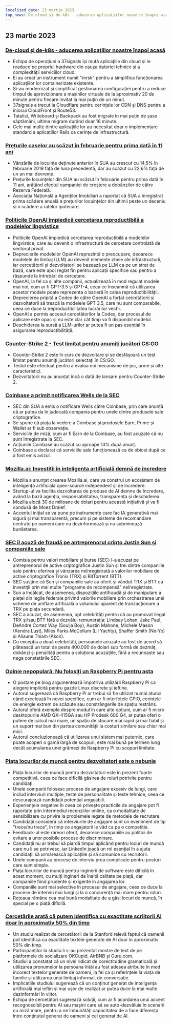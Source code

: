 ```yaml
---
localized_date: 23 martie 2023
top_news: De-cloud și de-k8s - aducerea aplicațiilor noastre înapoi acasă
---
```










<CallToAction />

<Steps>

## 23 martie 2023

### [De-cloud și de-k8s - aducerea aplicațiilor noastre înapoi acasă](https://dev.37signals.com/bringing-our-apps-back-home/?ref=hackernewsgpt.com)

- Echipa de operațiuni a 37signals își mută aplicațiile din cloud și le readuce pe propriul hardware din cauza datoriei tehnice și a complexității serviciilor cloud.
- Ei au creat un instrument numit "mrsk" pentru a simplifica funcționarea aplicațiilor lor containerizate existente.
- Și-au modernizat și simplificat gestionarea configurației pentru a reduce timpul de aprovizionare a mașinilor virtuale de la aproximativ 20 de minute pentru fiecare invitat la mai puțin de un minut.
- 37signals a trecut la Cloudflare pentru cerințele lor CDN și DNS pentru a înlocui CloudFront și Route53.
- Tatalist, Writeboard și Backpack au fost migrate în mai puțin de șase săptămâni, ultima migrare durând doar 16 minute.
- Cele mai multe dintre aplicațiile lor au necesitat doar o implementare standard a aplicațiilor Rails ca cerințe de infrastructură.

### [Prețurile caselor au scăzut în februarie pentru prima dată în 11 ani](https://www.wsj.com/articles/home-prices-fell-in-february-for-first-time-in-11-years-73df0107?ref=hackernewsgpt.com)

- Vânzările de locuințe deținute anterior în SUA au crescut cu 14,5% în februarie 2019 față de luna precedentă, dar au scăzut cu 22,6% față de un an mai devreme.
- Prețurile locuințelor din SUA au scăzut în februarie pentru prima dată în 11 ani, arătând efectul campaniei de creștere a dobânzilor de către Rezerva Federală.
- Asociația Națională a Agenților Imobiliari a raportat că SUA a înregistrat prima scădere anuală a prețurilor locuințelor din ultimii peste un deceniu și o scădere a ratelor ipotecare.

### [Politicile OpenAI împiedică cercetarea reproductibilă a modelelor lingvistice](https://aisnakeoil.substack.com/p/openais-policies-hinder-reproducible?ref=hackernewsgpt.com)

- Politicile OpenAI împiedică cercetarea reproductibilă a modelelor lingvistice, care au devenit o infrastructură de cercetare controlată de sectorul privat.
- Deprecierile modelelor OpenAI reprezintă o preocupare, deoarece modelele de limbaj (LLM) au devenit elemente cheie ale infrastructurii, iar cercetătorii și dezvoltatorii se bazează pe LLM ca pe un strat de bază, care este apoi reglat fin pentru aplicații specifice sau pentru a răspunde la întrebări de cercetare.
- OpenAI, la fel ca și alte companii, actualizează în mod regulat modele mai noi, cum ar fi GPT-3.5 și GPT-4, ceea ce înseamnă că utilizarea acestor modele poate reprezenta o barieră în calea reproductibilității.
- Deprecierea pripită a Codex de către OpenAI a forțat cercetătorii și dezvoltatorii să treacă la modelele GPT 3.5, care nu sunt comparabile, ceea ce duce la ireproductibilitatea lucrărilor vechi.
- OpenAI a permis accesul cercetătorilor la Codex, dar procesul de aplicare este opac și nu este clar cât timp va fi disponibil modelul.
- Deschiderea la sursă a LLM-urilor ar putea fi un pas esențial în asigurarea reproductibilității.

### [Counter-Strike 2 - Test limitat pentru anumiți jucători CS:GO](https://counter-strike.net/cs2?ref=hackernewsgpt.com)

- Counter-Strike 2 este în curs de dezvoltare și se desfășoară un test limitat pentru anumiți jucători selectați în CS:GO.
- Testul este efectuat pentru a evalua noi mecanisme de joc, arme și alte caracteristici.
- Dezvoltatorii nu au anunțat încă o dată de lansare pentru Counter-Strike 2.

### [Coinbase a primit notificarea Wells de la SEC](https://www.reuters.com/legal/coinbase-issued-wells-notice-by-sec-2023-03-22/?ref=hackernewsgpt.com)

- SEC din SUA a emis o notificare Wells către Coinbase, prin care anunță că ar putea da în judecată compania pentru unele dintre produsele sale criptografice.
- Se spune că piața la vedere a Coinbase și produsele Earn, Prime și Wallet ar fi sub observație.
- Serviciile de miză, cum ar fi Earn de la Coinbase, au fost acuzate că nu sunt înregistrate la SEC.
- Acțiunile Coinbase au scăzut cu aproape 13% după anunț.
- Coinbase a declarat că serviciile sale funcționează ca de obicei după ce a fost emis avizul.

### [Mozilla.ai: Investiții în inteligența artificială demnă de încredere](https://blog.mozilla.org/en/mozilla/introducing-mozilla-ai-investing-in-trustworthy-ai/?ref=hackernewsgpt.com)

- Mozilla a anunțat crearea Mozilla.ai, care va construi un ecosistem de inteligență artificială open-source independent și de încredere.
- Startup-ul va facilita dezvoltarea de produse de AI demne de încredere, având la bază agenția, responsabilitatea, transparența și deschiderea.
- Mozilla alocă 30 de milioane de dolari pentru această inițiativă și va fi condusă de Moez Draief.
- Accentul inițial se va pune pe instrumente care fac IA generativă mai sigură și mai transparentă, precum și pe sisteme de recomandare centrate pe oameni care nu dezinformează și nu subminează bunăstarea.

### [SEC îl acuză de fraudă pe antreprenorul cripto Justin Sun și companiile sale](https://www.sec.gov/news/press-release/2023-59?ref=hackernewsgpt.com)

- Comisia pentru valori mobiliare și burse (SEC) l-a acuzat pe antreprenorul de active criptografice Justin Sun și trei dintre companiile sale pentru oferirea și vânzarea neînregistrată a valorilor mobiliare de active criptografice Tronix (TRX) și BitTorrent (BTT).
- SEC susține că Sun și companiile sale au oferit și vândut TRX și BTT ca investiții prin mai multe "programe de recompensă" neînregistrate.
- Sun a încălcat, de asemenea, dispozițiile antifraudă și de manipulare a pieței din legile federale privind valorile mobiliare prin orchestrarea unei scheme de umflare artificială a volumului aparent de tranzacționare a TRX pe piața secundară.
- SEC a acuzat, de asemenea, opt celebrități pentru că au promovat ilegal TRX și/sau BTT fără a dezvălui remunerația: Lindsay Lohan, Jake Paul, DeAndre Cortez Way (Soulja Boy), Austin Mahone, Michele Mason (Kendra Lust), Miles Parks McCollum (Lil Yachty), Shaffer Smith (Ne-Yo) și Aliaune Thiam (Akon).
- Cu excepția a două celebrități, persoanele acuzate au fost de acord să plătească un total de peste 400.000 de dolari sub formă de dezmăț, dobânzi și penalități pentru a soluționa acuzațiile, fără a recunoaște sau nega constatările SEC.

### [Opinie nepopulară: Nu folosiți un Raspberry Pi pentru asta](https://set-inform.com/2021/08/24/unpopular-opinion-dont-use-a-raspberry-pi-for-that/?ref=hackernewsgpt.com)

- O postare pe blog argumentează împotriva utilizării Raspberry Pi ca alegere implicită pentru gazde Linux discrete și ieftine.
- Autorul sugerează că Raspberry Pi ar trebui să fie utilizat numai atunci când excelează în nevoi specifice, cum ar fi interfețele GPIO, cerințele de energie extrem de scăzute sau constrângerile de spațiu restrâns.
- Autorul oferă exemple despre modul în care alte opțiuni, cum ar fi micro desktopurile AMD GX-415GA sau HP Prodesk 600 G4, ar putea oferi o putere de calcul mai mare, un spațiu de stocare mai rapid și mai fiabil și un suport mai bun din partea comunității la costuri similare sau chiar mai mici.
- Autorul concluzionează că utilizarea unui sistem mai puternic, care poate acoperi o gamă largă de scopuri, este mai bună pe termen lung decât acumularea unei grămezi de Raspberry Pi cu scopuri limitate.

### [Piața locurilor de muncă pentru dezvoltatori este o nebunie](https://old.reddit.com/r/ExperiencedDevs/comments/11xq5cz/the_developer_job_market_is_insane_right_now/?ref=hackernewsgpt.com)

- Piața locurilor de muncă pentru dezvoltatori este în prezent foarte competitivă, ceea ce face dificilă găsirea de roluri potrivite pentru candidați.
- Unele companii folosesc procese de angajare excesiv de lungi, care includ interviuri multiple, teste de personalitate și teste tehnice, ceea ce descurajează candidații potențial angajabili.
- Experiențele negative în ceea ce privește practicile de angajare pot fi raportate prin intermediul recenziilor online, ca o modalitate de sensibilizare cu privire la problemele legate de metodele de recrutare.
- Candidații consideră că interviurile de angajare sunt un eveniment de tip "trece/nu trece", în timp ce angajatorii le văd ca pe o competiție.
- Feedback-ul este rareori oferit, deoarece companiile au politici de evitare a unor posibile procese de discriminare.
- Candidații nu ar trebui să piardă timpul aplicând pentru locuri de muncă care nu li se potrivesc, iar LinkedIn joacă un rol esențial în a ajuta candidații să urmărească aplicațiile și să comunice cu recrutorii.
- Unele companii au procese de interviu prea complicate pentru posturi care sunt simple.
- Piața locurilor de muncă pentru inginerii de software este dificilă în acest moment, cu mulți ingineri de înaltă calitate pe piață, dar companiile fiind prudente și exigente în angajarea lor.
- Companiile sunt mai selective în procesul de angajare, ceea ce duce la procese de interviu mai lungi și la o concurență mai mare pentru roluri.
- Rețeaua rămâne cea mai bună modalitate de a găsi locuri de muncă, în special pe o piață dificilă.

### [Cercetările arată că putem identifica cu exactitate scriitorii AI doar în aproximativ 50% din timp](https://hai.stanford.edu/news/was-written-human-or-ai-tsu?ref=hackernewsgpt.com)

- Un studiu realizat de cercetătorii de la Stanford relevă faptul că oamenii pot identifica cu exactitate textele generate de AI doar în aproximativ 50% din timp.
- Participanților la studiu li s-au prezentat mostre de text de pe platformele de socializare OKCupid, AirBNB și Guru.com.
- Studiul a constatat că un nivel ridicat de corectitudine gramaticală și utilizarea pronumelor la persoana întâi au fost adesea atribuite în mod incorect textelor generate de oameni, la fel ca și referințele la viața de familie și utilizarea unui limbaj informal, de conversație.
- Implicațiile studiului sugerează că un conținut generat de inteligența artificială mai ieftin și mai ușor de realizat ar putea duce la mai multe dezinformări în viitor.
- Echipa de cercetători sugerează soluții, cum ar fi acordarea unui accent recognoscibil pentru AI sau mașini care să se auto-dezvăluie în scenarii cu miză mare, pentru a ne îmbunătăți capacitatea de a face diferența între conținutul generat de oameni și cel generat de AI.

</Steps>
